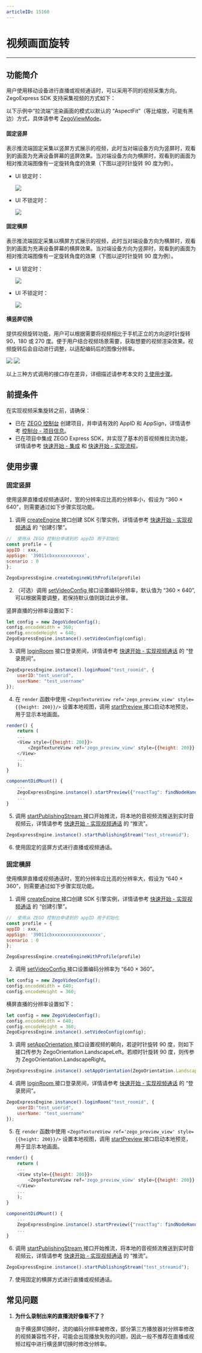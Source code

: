 ```yaml
---
articleID: 15160
---
```

# 视频画面旋转

- - -

## 功能简介

用户使用移动设备进行直播或视频通话时，可以采用不同的视频采集方向，ZegoExpress SDK 支持采集视频的方式如下：

<Note title="说明">


以下示例中“拉流端”渲染画面的模式以默认的 “AspectFit”（等比缩放，可能有黑边）方式，具体请参考 [ZegoViewMode](https://doc-zh.zego.im/unique-api/express-video-sdkhttps://doc-zh.zego.im/article/javascript_react-native/enums/_zegoexpressdefines_.zegoviewmode.html)。

</Note>



  
#### 固定竖屏

表示推流端固定采集以竖屏方式展示的视频，此时当对端设备方向为竖屏时，观看到的画面为充满设备屏幕的竖屏效果。当对端设备方向为横屏时，观看到的画面为相对推流端图像有一定旋转角度的效果（下图以逆时针旋转 90 度为例）。

- UI 锁定时：

    <Frame width="512" height="auto" caption=""><img src="https://storage.zego.im/sdk-doc/Pics/Android/Video-rotation/Fixed_portrait_screen.png" /></Frame>

- UI 不锁定时：

    <Frame width="512" height="auto" caption=""><img src="https://storage.zego.im/sdk-doc/Pics/Android/Video-rotation/Fixed_portrait_screen_noUI.png" /></Frame>

#### 固定横屏

表示推流端固定采集以横屏方式展示的视频，此时当对端设备方向为横屏时，观看到的画面为充满设备屏幕的横屏效果。当对端设备方向为竖屏时，观看到的画面为相对推流端图像有一定旋转角度的效果（下图以逆时针旋转 90 度为例）。

- UI 锁定时：

    <Frame width="512" height="auto" caption=""><img src="https://storage.zego.im/sdk-doc/Pics/Android/Video-rotation/Fixed_horizontal_screen.png" /></Frame>

- UI 不锁定时：

    <Frame width="512" height="auto" caption=""><img src="https://storage.zego.im/sdk-doc/Pics/Android/Video-rotation/Fixed_horizontal_screen_noUI.png" /></Frame>

#### 横竖屏切换

提供视频旋转功能，用户可以根据需要将视频相比于手机正立的方向逆时针旋转 90，180 或 270 度。便于用户结合视频场景需要，获取想要的视频渲染效果。视频旋转后会自动进行调整，以适配编码后的图像分辨率。

<Frame width="512" height="auto" caption=""><img src="https://storage.zego.im/sdk-doc/Pics/Android/Video-rotation/Switch_between_horizontal_and_portrait_01.png" /></Frame>

<Frame width="512" height="auto" caption=""><img src="https://storage.zego.im/sdk-doc/Pics/Android/Video-rotation/Switch_between_horizontal_and_portrait_02.png" /></Frame>

以上三种方式调用的接口存在差异，详细描述请参考本文的 [3 使用步骤](!AdvancedModule/Video_capture_rotation#3)。


## 前提条件

在实现视频采集旋转之前，请确保：

- 已在 [ZEGO 控制台](https://console.zego.im) 创建项目，并申请有效的 AppID 和 AppSign，详情请参考 [控制台 - 项目信息](https://doc-zh.zego.im/article/12107)。
- 已在项目中集成 ZEGO Express SDK，并实现了基本的音视频推拉流功能，详情请参考 [快速开始 - 集成](!Integration/SDK_Integration) 和 [快速开始 - 实现流程](!Integration/Solution_Implementation)。



## 使用步骤

### 固定竖屏

使用竖屏直播或视频通话时，宽的分辨率应比高的分辨率小，假设为 “360 × 640”，则需要通过如下步骤实现功能。

1. 调用 [createEngine ](https://doc-zh.zego.im/unique-api/express-video-sdkhttps://doc-zh.zego.im/article/javascript_react-native/classes/_zegoexpressengine_.zegoexpressengine.html#createengine) 接口创建 SDK 引擎实例，详情请参考 [快速开始 - 实现视频通话](!Integration/Solution_Implementation#CreateEngine) 的 “创建引擎”。

```javascript
//  使用从 ZEGO 控制台申请到的 appID 用于初始化
const profile = {
appID : xxx,
appSign: '39011cbxxxxxxxxxxxx',
scenario : 0
};

ZegoExpressEngine.createEngineWithProfile(profile)
```

2. （可选）调用 [setVideoConfig ](https://doc-zh.zego.im/unique-api/express-video-sdkhttps://doc-zh.zego.im/article/javascript_react-native/classes/_zegoexpressengine_.zegoexpressengine.html#setvideoconfig) 接口设置编码分辨率，默认值为 “360 × 640”, 可以根据需要调整，若保持默认值则跳过此步骤。

竖屏直播的分辨率设置如下：

```javascript
let config = new ZegoVideoConfig();
config.encodeWidth = 360;
config.encodeHeight = 640;
ZegoExpressEngine.instance().setVideoConfig(config);
```

3. 调用 [loginRoom](https://doc-zh.zego.im/unique-api/express-video-sdkhttps://doc-zh.zego.im/article/javascript_react-native/classes/_zegoexpressengine_.zegoexpressengine.html#loginroom) 接口登录房间，详情请参考 [快速开始 - 实现视频通话](!Integration/Solution_Implementation#loginRoom) 的 “登录房间”。

```javascript
ZegoExpressEngine.instance().loginRoom("test_roomid", { 
    userID:"test_userid", 
    userName: "test_username" 
});
```

4. 在 `render` 函数中使用 `<ZegoTextureView ref='zego_preview_view' style={{height: 200}}/>` 设置本地视图，调用 [startPreview ](https://doc-zh.zego.im/unique-api/express-video-sdkhttps://doc-zh.zego.im/article/javascript_react-native/classes/_zegoexpressengine_.zegoexpressengine.html#startpreview) 接口启动本地预览，用于显示本地画面。

```javascript
render() {
    return (
    ...
    <View style={{height: 200}}>
        <ZegoTextureView ref='zego_preview_view' style={{height: 200}} />
    </View>
    ...
    );
}

componentDidMount() {
    ...
    ZegoExpressEngine.instance().startPreview({"reactTag": findNodeHandle(this.refs.zego_preview_view), "viewMode": ZegoViewMode.AspectFit, "backgroundColor": 0});
    ...
}
```

5. 调用 [startPublishingStream ](https://doc-zh.zego.im/unique-api/express-video-sdkhttps://doc-zh.zego.im/article/javascript_react-native/classes/_zegoexpressengine_.zegoexpressengine.html#startpublishingstream) 接口开始推流，将本地的音视频流推送到实时音视频云，详情请参考 [快速开始 - 实现视频通话](!Integration/Solution_Implementation#publishingStream) 的 “推流”。

```javascript
ZegoExpressEngine.instance().startPublishingStream("test_streamid");
```

6. 使用固定的竖屏方式进行直播或视频通话。


### 固定横屏

使用横屏直播或视频通话时，宽的分辨率应比高的分辨率大，假设为 “640 × 360”，则需要通过如下步骤实现功能。

1. 调用 [createEngine ](https://doc-zh.zego.im/unique-api/express-video-sdkhttps://doc-zh.zego.im/article/javascript_react-native/classes/_zegoexpressengine_.zegoexpressengine.html#createengine) 接口创建 SDK 引擎实例，详情请参考 [快速开始 - 实现视频通话](!Integration/Solution_Implementation#CreateEngine) 的 “创建引擎”。

```javascript
//  使用从 ZEGO 控制台申请到的 appID 用于初始化
const profile = {
appID : xxx,
appSign: '39011cbxxxxxxxxxxxxxxxxxx',
scenario : 0
};

ZegoExpressEngine.createEngineWithProfile(profile)
```

2. 调用 [setVideoConfig ](https://doc-zh.zego.im/unique-api/express-video-sdkhttps://doc-zh.zego.im/article/javascript_react-native/classes/_zegoexpressengine_.zegoexpressengine.html#setvideoconfig) 接口设置编码分辨率为 “640 × 360”。

```javascript
let config = new ZegoVideoConfig();
config.encodeWidth = 640;
config.encodeHeight = 360;
```

横屏直播的分辨率设置如下：

```javascript
let config = new ZegoVideoConfig();
config.encodeWidth = 640;
config.encodeHeight = 360;
ZegoExpressEngine.instance().setVideoConfig(config);
```

3. 调用 [setAppOrientation ](https://doc-zh.zego.im/unique-api/express-video-sdkhttps://doc-zh.zego.im/article/javascript_react-native/classes/_zegoexpressengine_.zegoexpressengine.html#setapporientation) 接口设置视频的朝向，若逆时针旋转 90 度，则如下接口传参为 ZegoOrientation.LandscapeLeft。若顺时针旋转 90 度，则传参为 ZegoOrientation.LandscapeRight。

```javascript
ZegoExpressEngine.instance().setAppOrientation(ZegoOrientation.LandscapeLeft);
```

4. 调用 [loginRoom ](https://doc-zh.zego.im/unique-api/express-video-sdkhttps://doc-zh.zego.im/article/javascript_react-native/classes/_zegoexpressengine_.zegoexpressengine.html#loginroom) 接口登录房间，详情请参考 [快速开始 - 实现视频通话](!Integration/Solution_Implementation#loginRoom) 的 “登录房间”。

```javascript
ZegoExpressEngine.instance().loginRoom("test_roomid", { 
    userID:"test_userid", 
    userName: "test_username" 
});
```

5. 在 `render` 函数中使用 `<ZegoTextureView ref='zego_preview_view' style={{height: 200}}/>` 设置本地视图，调用 [startPreview ](https://doc-zh.zego.im/unique-api/express-video-sdkhttps://doc-zh.zego.im/article/javascript_react-native/classes/_zegoexpressengine_.zegoexpressengine.html#startpreview) 接口启动本地预览，用于显示本地画面。

```javascript
render() {
    return (
    ...
    <View style={{height: 200}}>
        <ZegoTextureView ref='zego_preview_view' style={{height: 200}} />
    </View>
    ...
    );
}

componentDidMount() {
    ...
    ZegoExpressEngine.instance().startPreview({"reactTag": findNodeHandle(this.refs.zego_preview_view), "viewMode": ZegoViewMode.AspectFit, "backgroundColor": 0});
    ...
}
```

6. 调用 [startPublishingStream ](https://doc-zh.zego.im/unique-api/express-video-sdkhttps://doc-zh.zego.im/article/javascript_react-native/classes/_zegoexpressengine_.zegoexpressengine.html#startpublishingstream) 接口开始推流，将本地的音视频流推送到实时音视频云，详情请参考 [快速开始 - 实现视频通话](!Integration/Solution_Implementation#publishingStream) 的 “推流”。

```javascript
ZegoExpressEngine.instance().startPublishingStream("test_streamid");
```

7. 使用固定的横屏方式进行直播或视频通话。


## 常见问题

1. **为什么录制出来的直播流好像看不了？**

    由于横竖屏切换时，流的编码分辨率被修改，部分第三方播放器对分辨率修改的视频兼容性不好，可能会出现播放失败的问题，因此一般不推荐在直播或视频过程中进行横竖屏切换时修改分辨率。
